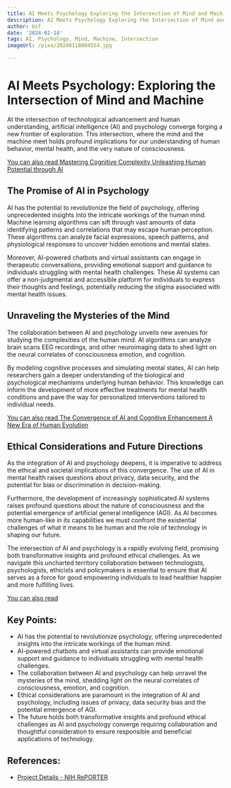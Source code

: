 ```yaml
---
title: AI Meets Psychology Exploring the Intersection of Mind and Machine
description: AI Meets Psychology Exploring the Intersection of Mind and Machine
author: Usf
date: '2024-01-14'
tags: AI, Psychology, Mind, Machine, Intersection
imageUrl: /pixa/20240118004554.jpg

---
```

# AI Meets  Psychology: Exploring the Intersection of Mind and Machine

At the intersection of technological advancement and human understanding, artificial intelligence (AI) and  psychology converge  forging a new frontier of exploration. This intersection, where the mind and the  machine meet  holds profound implications  for our understanding of human behavior,  mental health, and the very nature of consciousness.

[You can also  read Mastering Cognitive Complexity Unleashing Human Potential through  AI](Mastering%20Cognitive%20Complexity%20Unleashing%20Human%20Potential%20through%20AI)


##  The Promise of AI in Psychology

AI has  the  potential  to revolutionize the field of psychology, offering unprecedented insights into the intricate workings  of the human mind. Machine learning algorithms can sift through vast amounts of data identifying patterns and correlations that may escape human perception. These algorithms can analyze  facial expressions, speech patterns,  and physiological responses to uncover hidden emotions and mental states.

Moreover, AI-powered chatbots and virtual assistants can engage in therapeutic conversations, providing emotional support and guidance to individuals struggling with mental health challenges. These AI systems  can offer a non-judgmental and accessible platform for individuals to express their thoughts and feelings, potentially reducing the  stigma associated with mental health  issues.

## Unraveling the Mysteries of the Mind

The collaboration between  AI and psychology unveils new avenues for  studying the complexities of the human mind. AI algorithms  can analyze brain scans EEG recordings, and other  neuroimaging data to shed light on the neural correlates of consciousness emotion, and cognition.

By modeling cognitive processes and simulating mental states, AI can help researchers gain a deeper understanding  of the biological and psychological mechanisms underlying human behavior. This knowledge  can inform the development of more effective treatments  for mental health  conditions and pave the way for personalized interventions  tailored to  individual needs.

[You can also read The Convergence of  AI  and Cognitive Enhancement A  New Era of Human Evolution](The%20Convergence%20of%20AI%20and%20Cognitive%20Enhancement%20A%20New%20Era%20of%20Human%20Evolution)


## Ethical Considerations and Future Directions

As the integration of AI and psychology  deepens,  it  is imperative to address the ethical and societal  implications of  this convergence. The use of AI in mental health raises questions about privacy, data security, and the potential for bias or discrimination in  decision-making.

Furthermore, the development of increasingly sophisticated AI systems raises profound questions about the nature of  consciousness and the potential emergence of artificial general intelligence (AGI). As AI becomes more human-like in its capabilities we must confront the existential challenges of what it  means to be human and the role of  technology in shaping our future.

The intersection of  AI  and psychology is a rapidly evolving field,  promising both transformative  insights and profound ethical challenges. As we navigate this uncharted territory collaboration between technologists, psychologists,  ethicists and  policymakers is essential to ensure that AI serves as  a force for good  empowering individuals to lead healthier happier and more fulfilling lives.

[You can also read ]()


##  Key Points:

-  AI has the potential to revolutionize psychology, offering unprecedented insights into the intricate workings of the  human mind.
- AI-powered chatbots and virtual assistants can provide emotional support and guidance to individuals struggling with mental health challenges.
- The collaboration between AI and psychology can help unravel the mysteries of the mind, shedding light on the neural correlates  of consciousness, emotion, and cognition.
- Ethical considerations are  paramount in the integration  of AI and psychology, including issues of privacy, data security bias and the potential emergence of AGI.
- The future holds both transformative insights and profound ethical challenges  as AI and psychology converge requiring collaboration and thoughtful consideration to ensure responsible and beneficial applications of technology.

## References:
- [Project Details - NIH RePORTER](https://reporter.nih.gov/project-details/9206496)
